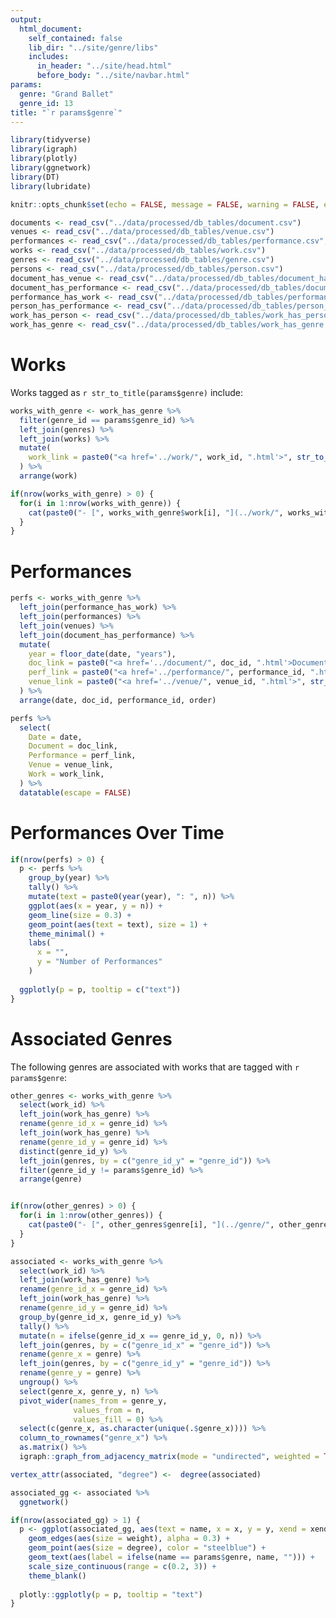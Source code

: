 ```yaml
---
output:
  html_document:
    self_contained: false
    lib_dir: "../site/genre/libs"
    includes:
      in_header: "../site/head.html"
      before_body: "../site/navbar.html"
params:
  genre: "Grand Ballet"
  genre_id: 13
title: "`r params$genre`"
---
```


```r
library(tidyverse)
library(igraph)
library(plotly)
library(ggnetwork)
library(DT)
library(lubridate)

knitr::opts_chunk$set(echo = FALSE, message = FALSE, warning = FALSE, error = FALSE)

documents <- read_csv("../data/processed/db_tables/document.csv")
venues <- read_csv("../data/processed/db_tables/venue.csv")
performances <- read_csv("../data/processed/db_tables/performance.csv", col_types = "cncccccccD")
works <- read_csv("../data/processed/db_tables/work.csv")
genres <- read_csv("../data/processed/db_tables/genre.csv")
persons <- read_csv("../data/processed/db_tables/person.csv")
document_has_venue <- read_csv("../data/processed/db_tables/document_has_venue.csv")
document_has_performance <- read_csv("../data/processed/db_tables/document_has_performance.csv")
performance_has_work <- read_csv("../data/processed/db_tables/performance_has_work.csv")
person_has_performance <- read_csv("../data/processed/db_tables/person_has_performance.csv")
work_has_person <- read_csv("../data/processed/db_tables/work_has_person.csv")
work_has_genre <- read_csv("../data/processed/db_tables/work_has_genre.csv")

```

# Works
Works tagged as `r str_to_title(params$genre)` include:

```r
works_with_genre <- work_has_genre %>%
  filter(genre_id == params$genre_id) %>%
  left_join(genres) %>%
  left_join(works) %>%
  mutate(
    work_link = paste0("<a href='../work/", work_id, ".html'>", str_to_title(work), "</a>")
  ) %>%
  arrange(work)

if(nrow(works_with_genre) > 0) {
  for(i in 1:nrow(works_with_genre)) {
    cat(paste0("- [", works_with_genre$work[i], "](../work/", works_with_genre$work_id[i], ".html)"), sep = "\n")  
  }
}
```

# Performances
```r
perfs <- works_with_genre %>%
  left_join(performance_has_work) %>%
  left_join(performances) %>%
  left_join(venues) %>%
  left_join(document_has_performance) %>%
  mutate(
    year = floor_date(date, "years"),
    doc_link = paste0("<a href='../document/", doc_id, ".html'>Document</a>"),
    perf_link = paste0("<a href='../performance/", performance_id, ".html'>Performance</a>"),
    venue_link = paste0("<a href='../venue/", venue_id, ".html'>", str_to_title(venue), "</a>")
  ) %>%
  arrange(date, doc_id, performance_id, order)

perfs %>%
  select(
    Date = date,
    Document = doc_link,
    Performance = perf_link,
    Venue = venue_link,
    Work = work_link,
  ) %>%
  datatable(escape = FALSE)
```

# Performances Over Time
```r
if(nrow(perfs) > 0) {
  p <- perfs %>%
    group_by(year) %>%
    tally() %>%
    mutate(text = paste0(year(year), ": ", n)) %>%
    ggplot(aes(x = year, y = n)) +
    geom_line(size = 0.3) +
    geom_point(aes(text = text), size = 1) +
    theme_minimal() +
    labs(
      x = "",
      y = "Number of Performances"
    )
  
  ggplotly(p = p, tooltip = c("text")) 
}

```


# Associated Genres
The following genres are associated with works that are tagged with `r params$genre`:

```r
other_genres <- works_with_genre %>%
  select(work_id) %>%
  left_join(work_has_genre) %>%
  rename(genre_id_x = genre_id) %>%
  left_join(work_has_genre) %>%
  rename(genre_id_y = genre_id) %>%
  distinct(genre_id_y) %>%
  left_join(genres, by = c("genre_id_y" = "genre_id")) %>%
  filter(genre_id_y != params$genre_id) %>%
  arrange(genre)


if(nrow(other_genres) > 0) {
  for(i in 1:nrow(other_genres)) {
    cat(paste0("- [", other_genres$genre[i], "](../genre/", other_genres$genre_id_y[i], ".html)"), sep = "\n")  
  }
}

```


```r
associated <- works_with_genre %>%
  select(work_id) %>%
  left_join(work_has_genre) %>%
  rename(genre_id_x = genre_id) %>%
  left_join(work_has_genre) %>%
  rename(genre_id_y = genre_id) %>%
  group_by(genre_id_x, genre_id_y) %>%
  tally() %>%
  mutate(n = ifelse(genre_id_x == genre_id_y, 0, n)) %>%
  left_join(genres, by = c("genre_id_x" = "genre_id")) %>%
  rename(genre_x = genre) %>%
  left_join(genres, by = c("genre_id_y" = "genre_id")) %>%
  rename(genre_y = genre) %>%
  ungroup() %>%
  select(genre_x, genre_y, n) %>%
  pivot_wider(names_from = genre_y,
              values_from = n, 
              values_fill = 0) %>%
  select(c(genre_x, as.character(unique(.$genre_x)))) %>%
  column_to_rownames("genre_x") %>%
  as.matrix() %>%
  igraph::graph_from_adjacency_matrix(mode = "undirected", weighted = TRUE)

vertex_attr(associated, "degree") <-  degree(associated)

associated_gg <- associated %>%
  ggnetwork()

if(nrow(associated_gg) > 1) {
  p <- ggplot(associated_gg, aes(text = name, x = x, y = y, xend = xend, yend = yend)) +
    geom_edges(aes(size = weight), alpha = 0.3) +
    geom_point(aes(size = degree), color = "steelblue") +
    geom_text(aes(label = ifelse(name == params$genre, name, ""))) +
    scale_size_continuous(range = c(0.2, 3)) +
    theme_blank()
  
  plotly::ggplotly(p = p, tooltip = "text") 
}
```